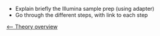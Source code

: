 * Explain briefly the Illumina sample prep (using adapter)
* Go through the different steps, with link to each step


[[NGS_Case |<-- Theory overview]]